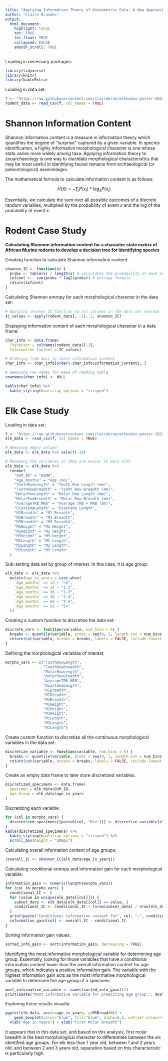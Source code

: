```yaml
---
title: "Applying Information Theory of Osteometric Data: A New Approach to Constructing Demographic Profiles of Faunal Assemblages"
author: "Claire Brandes"
output: 
  html_document: 
    highlight: tango
    toc: TRUE
    toc_float: TRUE
    collapsed: FALSE
    smooth_scroll: TRUE
---
```


Loading in necessary packages:

```r
library(tidyverse)
library(knitr)
library(kableExtra)
```

Loading in data set:

```r
f <- "https://raw.githubusercontent.com/clairebran/ethnobio-poster-2024/main/African%20Murine%20Rodents%20Character%20State%20Matrix.csv"
rodent_data <- read_csv(f, col_names = TRUE)
```

# Shannon Information Content

Shannon information content is a measure in information theory which quantifies the degree of "surprise" captured by a given variable. In species identification, a highly informative morphological character is one whose state varies more widely among taxa. Applying information theory to zooarchaeology is one way to elucidate morphological characteristics that may be most useful in identifying faunal remains from archaeological (or paleontological) assemblages. 

The mathematical formula to calculate information content is as follows:

$$H(X) = - \sum_{i}P(x_i) * log_2 P(x_i)$$

Essentially, we calculate the sum over all possible outcomes of a discrete random variables, multiplied by the probability of event $x$ and the log of the probability of event $x$. 

# Rodent Case Study

**Calculating Shannon information content for a character state matrix of African Murine rodents to develop a decision tree for identifying species**

Creating function to calculate Shannon information content:

```r
shannon_IC <- function(x) {
  probs <- table(x) / length(x) # calculates the probability of each character state value occurring in the vector x
  infcont <- -sum(probs * log2(probs)) # entropy formula 
  return(infcont)
}
```

Calculating Shannon entropy for each morphological character in the data set:

```r
# Applying shannon_IC function to all columns in the data set (except for the first column of genus names)
IC_values <- apply(rodent_data[, -1], 2, shannon_IC) 
```

Displaying information content of each morphological character in a data frame:

```r
char_info <- data.frame(
  Character = colnames(rodent_data)[-1],
  Information_Content = IC_values)

# Ordering from most to least information content 
char_info <- char_info[order(-char_info$Information_Content), ] 

# Removing row names for ease of reading table
rownames(char_info) <- NULL 

kable(char_info) %>%
  kable_styling(bootstrap_options = "striped") 
```

# Elk Case Study 

Loading in data set:

```r
f <- "https://raw.githubusercontent.com/clairebran/ethnobio-poster-2024/main/elk_data.csv"
elk_data <- read_csv(f, col_names = TRUE)

# Removing empty column 
elk_data <- elk_data %>% select(-18) 

# Renaming the variables so they are easier to work with 
elk_data <- elk_data %>%
  rename(
    "GSM_ID" = "GSM#",
    "Age_months" = "Age (mo)",
    "ToothRowLength" = "Tooth Row Length (mm)",
    "ToothRowBreadth" = "Tooth Row Breadth (mm)",
    "MolarRowLength" = "Molar Row Length (mm)",
    "MolarRowBreadth" = "Molar Row Breadth (mm)",
    "AverageTRB_MRB" = "Average TRB + MRB (mm)",
    "DiastemaLength" = "Diastema Length",
    "M1Breadth" = "M1 Breadth",
    "M2Breadth" = "M2 Breadth",
    "M3Breadth" = "M3 Breadth",
    "M1Height" = "M1 Height",
    "M2Height" = "M2 Height",
    "M3Height" = "M3 Height",
    "M1Length" = "M1 Length",
    "M2Length" = "M2 Length",
    "M3Length" = "M3 Length"
  )
```

Sub-setting data set by group of interest. In this case, it is age group: 

```r
elk_data <- elk_data %>%
  mutate(age_in_years = case_when(
    `Age_months` <= 12 ~ ">1",
    `Age_months` <= 24 ~ "1-2",
    `Age_months` <= 36 ~ "2-3",
    `Age_months` <= 48 ~ "3-4",
    `Age_months` <= 60 ~ "4-5",
    `Age_months` >= 61 ~ "5+"
  ))
```

Creating a custom function to discretize the data set:

```r
discrete_vars <- function(variable, num_bins = 6) {
  breaks <- quantile(variable, probs = seq(0, 1, length.out = num_bins + 1), na.rm = TRUE)
  return(cut(variable, breaks = breaks, labels = FALSE, include.lowest = TRUE))
}
```

Defining the morphological variables of interest:

```r
morpho_vars <- c("ToothRowLength",
                 "ToothRowBreadth",
                 "MolarRowLength",
                 "MolarRowBreadth",
                 "AverageTRB_MRB",
                 "DiastemaLength",
                 "M1Breadth",
                 "M2Breadth",
                 "M3Breadth",
                 "M1Height",
                 "M2Height",
                 "M3Height",
                 "M1Length",
                 "M2Length",
                 "M3Length")
```

Create custom function to discretize all the continuous morphological variables in the data set:

```r
discretize_variable <- function(variable, num_bins = 6) {
  breaks <- quantile(variable, probs = seq(0, 1, length.out = num_bins + 1), na.rm = TRUE)
  return(cut(variable, breaks = breaks, labels = FALSE, include.lowest = TRUE))
}
```

Create an empty data frame to later store discretized variables:

```r
discretized_specimens <- data.frame(
  Specimen = elk_data$GSM_ID,
  Age_Group = elk_data$age_in_years
)
```

Discretizing each variable:

```r
for (col in morpho_vars) {
  discretized_specimens[[paste0(col, "Bin")]] <- discretize_variable(elk_data[[col]])
}
kable(discretized_specimens) %>%
  kable_styling(bootstrap_options = "striped") %>%
  scroll_box(height = "200px")
```

  
Calculating overall information content of age groups:

```r
(overall_IC <- shannon_IC(elk_data$age_in_years))
```

Calculating conditional entropy and information gain for each morphological variable:

```r
information_gain <- numeric(length(morpho_vars))
for (col in morpho_vars) {
  conditional_IC <- 0
  for (value in unique(elk_data[[col]])) {
    subset_data <- elk_data[elk_data[[col]] == value, ]
    conditional_IC <- conditional_IC + (nrow(subset_data) / nrow(elk_data)) * shannon_IC(subset_data$age_in_years)
  }
  print(paste("Conditional information content for", col, ":", conditional_IC))
  information_gain[col] <- overall_IC - conditional_IC
}
```

Sorting information gain values:

```r
sorted_info_gain <- sort(information_gain, decreasing = TRUE)
```

Identifying the most informative morphological variable for determining age group. Essentially, looking for those variables that have a conditional information content lower than the overall information content for age groups, which indicates a positive information gain. The variable with the highest information gain acts as the most informative morphological variable to determine the age group of a specimen. 

```r
most_informative_variable <- names(sorted_info_gain)[1]
print(paste("Most informative variable for predicting age group:", most_informative_variable))
```

Exploring these results visually:

```r
ggplot(elk_data, aes(x=age_in_years, y=M1Breadth)) + 
    geom_boxplot(color="blue", fill="blue", alpha=0.2, outlier.colour="red", outlier.fill="red", outlier.size=3) + theme_light() +
  xlab("Age in Years") + ylab("First Molar Breadth")
```

It appears that in this data set, and based on this analysis, first molar breadth is the best morphological character to differentiate between the six identified age groups. For elk less than 1 year old, between 1 and 2 years old, and between 2 and 3 years old, separation based on this characteristic is particularly high. 